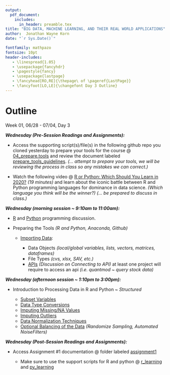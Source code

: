 ---
output: 
  pdf_document:
    includes:
      in_header: preamble.tex
title: "BIG DATA, MACHINE LEARNING, AND THEIR REAL WORLD APPLICATIONS"
author:  Jonathan Wayne Korn
date: "`r Sys.Date()`"

fontfamily: mathpazo
fontsize: 10pt
header-includes:
   - \linespread{1.05}
   - \usepackage{fancyhdr}
   - \pagestyle{fancy}
   - \usepackage{lastpage}
   - \fancyhead[RO,RE]{\thepage\ of \pageref{LastPage}}
   - \fancyfoot[LO,LE]{\changefont Day 3 Outline}
---
\newcommand{\changefont}{%
    \fontsize{8}{8}\selectfont
}
\addtolength{\headheight}{1.0cm} 
\pagestyle{fancyplain} 
\rhead{\thepage\ of \pageref{LastPage}}
\lhead{\includegraphics[height=1.2cm]{C:/Users/Jonathan Korn/Desktop/cu_hsp-learning/syllabus/logo}} 
\renewcommand{\headrulewidth}{0pt} 
\renewcommand{\footrulewidth}{0.4pt}
\renewcommand{\headrulewidth}{0.4pt}
\fancyfoot[C]{} 
# Outline 

Week 01, 06/28 - 07/04, Day 3

**_Wednesday *(Pre-Session Readings and Assignments)*:_**

- Access the supporting script(s)/file(s) in the following github repo you cloned yesterday to prepare your tools for the course @ [04_prepare.tools](https://github.com/jkorn81/cu-hsp-learning/tree/main/04_prepare.tools) and review the document labeled [prepare_tools_guidelines](https://github.com/jkorn81/cu-hsp-learning/blob/main/04_prepare.tools/prepare_tools_guidelines.txt). *(... attempt to prepare your tools, we will be reviewing the process in class so any mistakes we can correct.)*

- Watch the following video @ [R or Python: Which Should You Learn in 2020?](https://www.youtube.com/watch?v=ZGeLAqGkObw) *(19 minutes)* and learn about the iconic battle between R and Python programming languages for dominance in data science. *(Which language you think will be the winner?)* *(... be prepared to discuss in class.)*

**_Wednesday *(morning session ~ 9:10am to 11:00am)*:_**

- [R](https://github.com/jkorn81/cu-hsp-learning/blob/main/04_prepare.tools/r_learning.r) and [Python](https://github.com/jkorn81/cu-hsp-learning/blob/main/04_prepare.tools/py_learning.py) programming discussion. 
- Preparing the Tools *(R and Python, Anaconda, Github)* 
            
    - [Importing Data](https://github.com/jkorn81/cu-hsp-learning/tree/main/05_processing_data/importing_data):
    
        - Data Objects *(local/global variables, lists, vectors, matrices, dataframes)*
        - File Types *(cvs, xlsx, SAV, etc.)*
        - [APIs](https://github.com/jkorn81/cu-hsp-learning/tree/main/data/api.instructions) *(Discussion on Connecting to API)* at least one project will require to access an api *(i.e. quantmod ~ query stock data)*
        
**_Wednesday *(afternoon session ~ 1:10pm to 3:00pm)*:_**

- Introduction to Processing Data in R and Python ~ *Structured* 
        
    - [Subset Variables](https://github.com/jkorn81/cu-hsp-learning/tree/main/05_processing_data/subset_variables) 
    - [Data Type Conversions](https://github.com/jkorn81/cu-hsp-learning/tree/main/05_processing_data/data_type_conversions)
    - [Imputing Missing/NA Values](https://github.com/jkorn81/cu-hsp-learning/tree/main/05_processing_data/imputing_missing)
    - [Imputing Outliers](https://github.com/jkorn81/cu-hsp-learning/tree/main/05_processing_data/imputing_outliers)
    - [Data Normalization Techniques](https://github.com/jkorn81/cu-hsp-learning/tree/main/05_processing_data/data_normalization_techniques)
    - [Optional Balancing of the Data](https://github.com/jkorn81/cu-hsp-learning/tree/main/05_processing_data/balance_data) *(Randomize Sampling, Automated NoiseFilters)*
    
**_Wednesday *(Post-Session Readings and Assignments)*:_**

- Access Assignment #1 documentation @ folder labeled [assignment1](https://github.com/jkorn81/cu-hsp-learning/tree/main/assignments)

    - Make sure to use the support scripts for R and python @ [r_learning](https://github.com/jkorn81/cu-hsp-learning/blob/main/04_prepare.tools/r_learning.r) and [py_learning](https://github.com/jkorn81/cu-hsp-learning/blob/main/04_prepare.tools/py_learning.py)
    